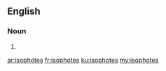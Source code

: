 ==English==

===Noun===
{{head|en|plural}}

# {{plural of|isophote|lang=en}}

[[ar:isophotes]]
[[fr:isophotes]]
[[ku:isophotes]]
[[my:isophotes]]